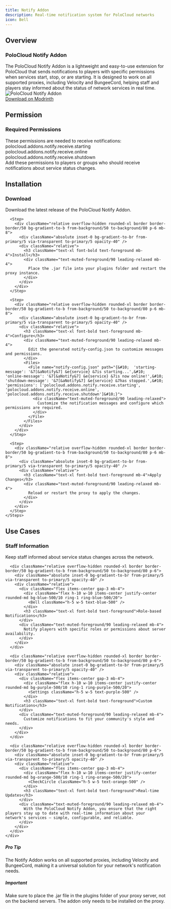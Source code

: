 ```yaml
---
title: Notify Addon
description: Real-time notification system for PoloCloud networks
icon: Bell
---
```



<div className="max-w-4xl mx-auto px-4 my-20">
  <div className="h-[2px] bg-gradient-to-r from-transparent via-border/40 to-transparent" />
  <div className="h-px mt-1 bg-gradient-to-r from-transparent via-primary/30 to-transparent blur-sm" />
</div>

<div className="relative py-12">
  <div className="absolute inset-0 bg-gradient-to-r from-primary/5 via-primary/10 to-primary/5 blur-[100px] opacity-40" />
  <div className="text-center mb-10 relative">
    <div className="absolute inset-0 bg-gradient-to-r from-primary/20 via-primary/30 to-primary/20 blur-[32px] opacity-20" />
    <h2 className="relative text-3xl font-bold bg-gradient-to-r from-foreground via-primary to-foreground bg-clip-text text-transparent tracking-tight">
      Overview
    </h2>
    <div className="w-20 h-1 bg-gradient-to-r from-transparent via-primary/50 to-transparent rounded-full mx-auto mt-4" />
  </div>

  <div className="max-w-4xl mx-auto px-4">
    <div className="relative overflow-hidden rounded-xl border border-border/50 bg-gradient-to-b from-background/50 to-background/80 p-6 mb-8">
      <div className="absolute inset-0 bg-gradient-to-br from-primary/5 via-transparent to-primary/5 opacity-40" />
      <div className="relative">
        <div className="text-center py-8">
          <Bell className="w-12 h-12 text-primary/60 mx-auto mb-4" />
          <h3 className="text-xl font-bold text-foreground mb-4">PoloCloud Notify Addon</h3>
          <div className="text-muted-foreground/90 leading-relaxed max-w-2xl mx-auto mb-6">
            The PoloCloud Notify Addon is a lightweight and easy-to-use extension for PoloCloud that sends notifications to players with specific permissions when services start, stop, or are starting. It is designed to work on all supported proxies, including Velocity and BungeeCord, helping staff and players stay informed about the status of network services in real time.
          </div>
          <div className="relative overflow-hidden rounded-lg border border-border/50 bg-gradient-to-b from-background/50 to-background/80 p-4 mb-6">
            <div className="absolute inset-0 bg-gradient-to-br from-primary/5 via-transparent to-primary/5 opacity-40" />
            <div className="relative">
              <Image
                src="/notify-addon.png"
                alt="PoloCloud Notify Addon"
                width={400}
                height={200}
                className="w-full h-auto rounded-lg"
              />
            </div>
          </div>
          <div className="mt-8">
            <a
              href="https://modrinth.com/plugin/polocloud-notify"
              target="_blank"
              rel="noopener noreferrer"
              className="group inline-flex items-center gap-2.5 px-5 py-2 rounded-full bg-background/80 hover:bg-background border border-border/30 hover:border-border/50 transition-all duration-300 text-muted-foreground hover:text-foreground"
            >
              <Download className="w-4 h-4 opacity-70 group-hover:opacity-100 transition-all" />
              <span className="font-medium">Download on Modrinth</span>
              <ArrowRight className="w-4 h-4 opacity-70 group-hover:opacity-100 group-hover:translate-x-0.5 transition-all" />
            </a>
          </div>
        </div>
      </div>
    </div>
  </div>
</div>

<div className="max-w-4xl mx-auto px-4 my-20">
  <div className="h-[2px] bg-gradient-to-r from-transparent via-border/40 to-transparent" />
  <div className="h-px mt-1 bg-gradient-to-r from-transparent via-primary/30 to-transparent blur-sm" />
</div>

<div className="relative py-12">
  <div className="absolute inset-0 bg-gradient-to-r from-primary/5 via-primary/10 to-primary/5 blur-[100px] opacity-40" />
  <div className="text-center mb-10 relative">
    <div className="absolute inset-0 bg-gradient-to-r from-primary/20 via-primary/30 to-primary/20 blur-[32px] opacity-20" />
    <h2 className="relative text-3xl font-bold bg-gradient-to-r from-foreground via-primary to-foreground bg-clip-text text-transparent tracking-tight">
      Permission
    </h2>
    <div className="w-20 h-1 bg-gradient-to-r from-transparent via-primary/50 to-transparent rounded-full mx-auto mt-4" />
  </div>

  <div className="max-w-4xl mx-auto px-4">
    <div className="relative overflow-hidden rounded-xl border border-border/50 bg-gradient-to-b from-background/50 to-background/80 p-6 mb-8">
      <div className="absolute inset-0 bg-gradient-to-br from-primary/5 via-transparent to-primary/5 opacity-40" />
      <div className="relative">
        <h3 className="text-xl font-bold text-foreground mb-6 flex items-center gap-3">
          <Users className="w-6 h-6 text-primary" />
          Required Permissions
        </h3>
        <div className="text-muted-foreground/90 leading-relaxed mb-6">
          These permissions are needed to receive notifications:
        </div>
        <div className="relative overflow-hidden rounded-lg border border-border/50 bg-gradient-to-b from-background/50 to-background/80 p-4">
          <div className="absolute inset-0 bg-gradient-to-br from-primary/5 via-transparent to-primary/5 opacity-40" />
          <div className="relative">
            <div className="font-mono text-sm text-foreground/90">
              polocloud.addons.notify.receive.starting<br />
              polocloud.addons.notify.receive.online<br />
              polocloud.addons.notify.receive.shutdown
            </div>
          </div>
        </div>
        <div className="text-muted-foreground/90 leading-relaxed mt-4">
          Add these permissions to players or groups who should receive notifications about service status changes.
        </div>
      </div>
    </div>
  </div>
</div>

<div className="max-w-4xl mx-auto px-4 my-20">
  <div className="h-[2px] bg-gradient-to-r from-transparent via-border/40 to-transparent" />
  <div className="h-px mt-1 bg-gradient-to-r from-transparent via-primary/30 to-transparent blur-sm" />
</div>

<div className="relative py-12">
  <div className="absolute inset-0 bg-gradient-to-r from-primary/5 via-primary/10 to-primary/5 blur-[100px] opacity-40" />
  <div className="text-center mb-10 relative">
    <div className="absolute inset-0 bg-gradient-to-r from-primary/20 via-primary/30 to-primary/20 blur-[32px] opacity-20" />
    <h2 className="relative text-3xl font-bold bg-gradient-to-r from-foreground via-primary to-foreground bg-clip-text text-transparent tracking-tight">
      Installation
    </h2>
    <div className="w-20 h-1 bg-gradient-to-r from-transparent via-primary/50 to-transparent rounded-full mx-auto mt-4" />
  </div>

  <div className="max-w-4xl mx-auto px-4">
    <Steps>
      <Step>
        <div className="relative overflow-hidden rounded-xl border border-border/50 bg-gradient-to-b from-background/50 to-background/80 p-6 mb-8">
          <div className="absolute inset-0 bg-gradient-to-br from-primary/5 via-transparent to-primary/5 opacity-40" />
          <div className="relative">
            <h3 className="text-xl font-bold text-foreground mb-4">Download</h3>
            <div className="text-muted-foreground/90 leading-relaxed mb-4">
              Download the latest release of the PoloCloud Notify Addon.
            </div>
          </div>
        </div>
      </Step>

      <Step>
        <div className="relative overflow-hidden rounded-xl border border-border/50 bg-gradient-to-b from-background/50 to-background/80 p-6 mb-8">
          <div className="absolute inset-0 bg-gradient-to-br from-primary/5 via-transparent to-primary/5 opacity-40" />
          <div className="relative">
            <h3 className="text-xl font-bold text-foreground mb-4">Install</h3>
            <div className="text-muted-foreground/90 leading-relaxed mb-4">
              Place the .jar file into your plugins folder and restart the proxy instance.
            </div>
          </div>
        </div>
      </Step>

      <Step>
        <div className="relative overflow-hidden rounded-xl border border-border/50 bg-gradient-to-b from-background/50 to-background/80 p-6 mb-8">
          <div className="absolute inset-0 bg-gradient-to-br from-primary/5 via-transparent to-primary/5 opacity-40" />
          <div className="relative">
            <h3 className="text-xl font-bold text-foreground mb-4">Configure</h3>
            <div className="text-muted-foreground/90 leading-relaxed mb-4">
              Edit the generated notify-config.json to customize messages and permissions.
            </div>
            <Files>
              <File name="notify-config.json" path="{&#10;  'starting-message': '&7[&aNotify&7] &e{service} &7is starting...',&#10;  'online-message': '&7[&aNotify&7] &e{service} &7is now online!',&#10;  'shutdown-message': '&7[&aNotify&7] &e{service} &7has stopped.',&#10;  'permissions': ['polocloud.addons.notify.receive.starting', 'polocloud.addons.notify.receive.online', 'polocloud.addons.notify.receive.shutdown']&#10;}">
                <div className="text-muted-foreground/90 leading-relaxed">
                  Customize the notification messages and configure which permissions are required.
                </div>
              </File>
            </Files>
          </div>
        </div>
      </Step>

      <Step>
        <div className="relative overflow-hidden rounded-xl border border-border/50 bg-gradient-to-b from-background/50 to-background/80 p-6 mb-8">
          <div className="absolute inset-0 bg-gradient-to-br from-primary/5 via-transparent to-primary/5 opacity-40" />
          <div className="relative">
            <h3 className="text-xl font-bold text-foreground mb-4">Apply Changes</h3>
            <div className="text-muted-foreground/90 leading-relaxed mb-4">
              Reload or restart the proxy to apply the changes.
            </div>
          </div>
        </div>
      </Step>
    </Steps>
  </div>
</div>

<div className="max-w-4xl mx-auto px-4 my-20">
  <div className="h-[2px] bg-gradient-to-r from-transparent via-border/40 to-transparent" />
  <div className="h-px mt-1 bg-gradient-to-r from-transparent via-primary/30 to-transparent blur-sm" />
</div>

<div className="relative py-12">
  <div className="absolute inset-0 bg-gradient-to-r from-primary/5 via-primary/10 to-primary/5 blur-[100px] opacity-40" />
  <div className="text-center mb-10 relative">
    <div className="absolute inset-0 bg-gradient-to-r from-primary/20 via-primary/30 to-primary/20 blur-[32px] opacity-20" />
    <h2 className="relative text-3xl font-bold bg-gradient-to-r from-foreground via-primary to-foreground bg-clip-text text-transparent tracking-tight">
      Use Cases
    </h2>
    <div className="w-20 h-1 bg-gradient-to-r from-transparent via-primary/50 to-transparent rounded-full mx-auto mt-4" />
  </div>

  <div className="max-w-4xl mx-auto px-4">
    <div className="grid grid-cols-1 md:grid-cols-2 gap-6">
      <div className="relative overflow-hidden rounded-xl border border-border/50 bg-gradient-to-b from-background/50 to-background/80 p-6">
        <div className="absolute inset-0 bg-gradient-to-br from-primary/5 via-transparent to-primary/5 opacity-40" />
        <div className="relative">
          <div className="flex items-center gap-3 mb-4">
            <div className="flex h-10 w-10 items-center justify-center rounded-md bg-green-500/10 ring-1 ring-green-500/20">
              <Users className="h-5 w-5 text-green-500" />
            </div>
            <h3 className="text-xl font-bold text-foreground">Staff Information</h3>
          </div>
          <div className="text-muted-foreground/90 leading-relaxed mb-4">
            Keep staff informed about service status changes across the network.
          </div>
        </div>
      </div>

      <div className="relative overflow-hidden rounded-xl border border-border/50 bg-gradient-to-b from-background/50 to-background/80 p-6">
        <div className="absolute inset-0 bg-gradient-to-br from-primary/5 via-transparent to-primary/5 opacity-40" />
        <div className="relative">
          <div className="flex items-center gap-3 mb-4">
            <div className="flex h-10 w-10 items-center justify-center rounded-md bg-blue-500/10 ring-1 ring-blue-500/20">
              <Bell className="h-5 w-5 text-blue-500" />
            </div>
            <h3 className="text-xl font-bold text-foreground">Role-based Notifications</h3>
          </div>
          <div className="text-muted-foreground/90 leading-relaxed mb-4">
            Notify players with specific roles or permissions about server availability.
          </div>
        </div>
      </div>

      <div className="relative overflow-hidden rounded-xl border border-border/50 bg-gradient-to-b from-background/50 to-background/80 p-6">
        <div className="absolute inset-0 bg-gradient-to-br from-primary/5 via-transparent to-primary/5 opacity-40" />
        <div className="relative">
          <div className="flex items-center gap-3 mb-4">
            <div className="flex h-10 w-10 items-center justify-center rounded-md bg-purple-500/10 ring-1 ring-purple-500/20">
              <Settings className="h-5 w-5 text-purple-500" />
            </div>
            <h3 className="text-xl font-bold text-foreground">Custom Notifications</h3>
          </div>
          <div className="text-muted-foreground/90 leading-relaxed mb-4">
            Customize notifications to fit your community's style and needs.
          </div>
        </div>
      </div>

      <div className="relative overflow-hidden rounded-xl border border-border/50 bg-gradient-to-b from-background/50 to-background/80 p-6">
        <div className="absolute inset-0 bg-gradient-to-br from-primary/5 via-transparent to-primary/5 opacity-40" />
        <div className="relative">
          <div className="flex items-center gap-3 mb-4">
            <div className="flex h-10 w-10 items-center justify-center rounded-md bg-orange-500/10 ring-1 ring-orange-500/20">
              <CheckCircle className="h-5 w-5 text-orange-500" />
            </div>
            <h3 className="text-xl font-bold text-foreground">Real-time Updates</h3>
          </div>
          <div className="text-muted-foreground/90 leading-relaxed mb-4">
            With the PoloCloud Notify Addon, you ensure that the right players stay up to date with real-time information about your network's services — simple, configurable, and reliable.
          </div>
        </div>
      </div>
    </div>
  </div>
</div>

<div className="relative overflow-hidden rounded-xl border border-blue-500/20 bg-gradient-to-br from-blue-500/10 to-blue-500/5 p-6 mb-4">
  <div className="absolute inset-0 bg-gradient-to-br from-blue-500/5 via-transparent to-blue-500/5 opacity-40" />
  <div className="relative">
    <div className="flex items-center gap-3 mb-3">
      <div className="flex h-8 w-8 items-center justify-center rounded-lg bg-blue-500/20 ring-1 ring-blue-500/30">
        <Info className="h-4 w-4 text-blue-500" />
      </div>
      <h5 className="text-sm font-semibold text-blue-600 dark:text-blue-400">Pro Tip</h5>
    </div>
    <div className="text-sm text-blue-700 dark:text-blue-300 leading-relaxed">
      The Notify Addon works on all supported proxies, including Velocity and BungeeCord, making it a universal solution for your network's notification needs.
    </div>
  </div>
</div>

<div className="relative overflow-hidden rounded-xl border border-amber-500/20 bg-gradient-to-br from-amber-500/10 to-amber-500/5 p-6">
  <div className="absolute inset-0 bg-gradient-to-br from-amber-500/5 via-transparent to-amber-500/5 opacity-40" />
  <div className="relative">
    <div className="flex items-center gap-3 mb-3">
      <div className="flex h-8 w-8 items-center justify-center rounded-lg bg-amber-500/20 ring-1 ring-amber-500/30">
        <AlertTriangle className="h-4 w-4 text-amber-500" />
      </div>
      <h5 className="text-sm font-semibold text-amber-600 dark:text-amber-400">Important</h5>
    </div>
    <div className="text-sm text-amber-700 dark:text-amber-300 leading-relaxed">
      Make sure to place the .jar file in the plugins folder of your proxy server, not on the backend servers. The addon only needs to be installed on the proxy.
    </div>
  </div>
</div> 